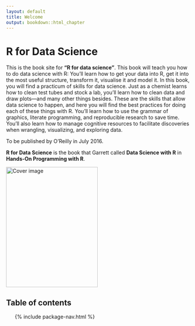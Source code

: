 ```yaml
---
layout: default
title: Welcome
output: bookdown::html_chapter
---
```


# R for Data Science

This is the book site for __"R for data science"__. This book will teach you how to do data science with R: You'll learn how to get your data into R, get it into the most useful structure, transform it, visualise it and model it. In this book, you will find a practicum of skills for data science. Just as a chemist learns how to clean test tubes and stock a lab, you'll learn how to clean data and draw plots—and many other things besides. These are the skills that allow data science to happen, and here you will find the best practices for doing each of these things with R. You'll learn how to use the grammar of graphics, literate programming, and reproducible research to save time. You'll also learn how to manage cognitive resources to facilitate discoveries when wrangling, visualizing, and exploring data. 

To be published by O'Reilly in July 2016. 

__R for Data Science__ is the book that Garrett called __Data Science with R__ in
__Hands-On Programming with R__.

<img src="cover.png" width="250" height="328" alt="Cover image" />

## Table of contents

<ul class="toc">
  {% include package-nav.html %}
</ul>

